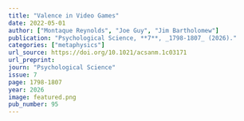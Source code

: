 ```yaml
---
title: "Valence in Video Games"
date: 2022-05-01
author: ["Montaque Reynolds", "Joe Guy", "Jim Bartholomew"]
publication: "Psychological Science, **7**, _1798-1807_ (2026)."
categories: ["metaphysics"]
url_source: https://doi.org/10.1021/acsanm.1c03171
url_preprint:
journ: "Psychological Science"
issue: 7
page: 1798-1807
year: 2026
image: featured.png
pub_number: 95
---
```

